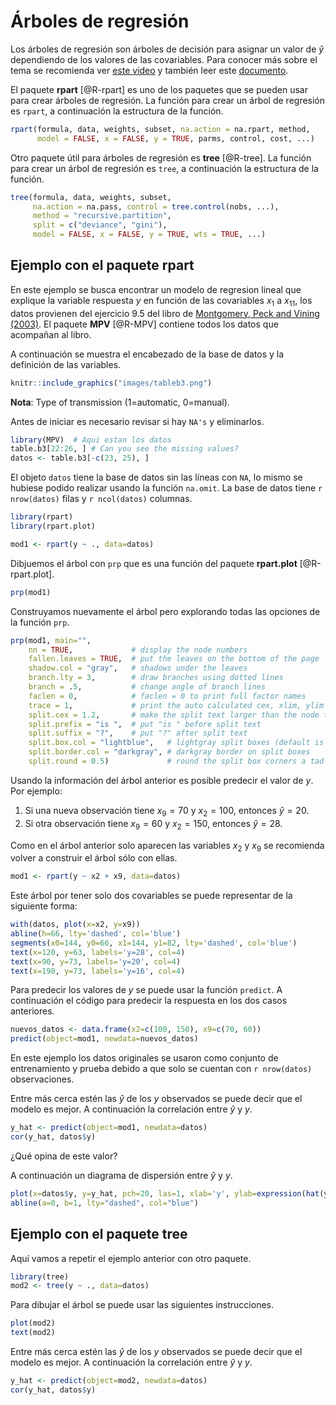 # Árboles de regresión {#arb-de-regre}
Los árboles de regresión son árboles de decisión para asignar un valor de $\hat{y}$ dependiendo de los valores de las covariables. Para conocer más sobre el tema se recomienda ver [este video](https://www.youtube.com/watch?v=7VeUPuFGJHk) y también leer este [documento](https://rafalab.github.io/pages/649/).

El paquete **rpart** [@R-rpart] es uno de los paquetes que se pueden usar para crear árboles de regresión. La función para crear un árbol de regresión es `rpart`, a continuación la estructura de la función.

```r
rpart(formula, data, weights, subset, na.action = na.rpart, method,
      model = FALSE, x = FALSE, y = TRUE, parms, control, cost, ...)
```

Otro paquete útil para árboles de regresión es **tree** [@R-tree]. La función para crear un árbol de regresión es `tree`, a continuación la estructura de la función.

```r
tree(formula, data, weights, subset,
     na.action = na.pass, control = tree.control(nobs, ...),
     method = "recursive.partition",
     split = c("deviance", "gini"),
     model = FALSE, x = FALSE, y = TRUE, wts = TRUE, ...)
```

## Ejemplo con el paquete **rpart** {-}
En este ejemplo se busca encontrar un modelo de regresion lineal que explique la variable respuesta $y$ en función de las covariables $x_1$ a $x_{11}$, los datos provienen del ejercicio 9.5 del libro de [Montgomery, Peck and Vining (2003)](https://www.amazon.com/Introduccion-analisis-regresion-lineal-Spanish/dp/9702403278). El paquete **MPV** [@R-MPV] contiene todos los datos que acompañan al libro.

A continuación se muestra el encabezado de la base de datos y la definición de las variables.

```r
knitr::include_graphics("images/tableb3.png")
```

__Nota__: Type of transmission (1=automatic, 0=manual).

Antes de iniciar es necesario revisar si hay `NA's` y eliminarlos.

```r
library(MPV)  # Aqui estan los datos
table.b3[22:26, ] # Can you see the missing values?
datos <- table.b3[-c(23, 25), ]
```

El objeto `datos` tiene la base de datos sin las líneas con `NA`, lo mismo se hubiese podido realizar usando la función `na.omit`. La base de datos tiene `r nrow(datos)` filas y `r ncol(datos)` columnas.

```r
library(rpart)
library(rpart.plot)
```

```r
mod1 <- rpart(y ~ ., data=datos)
```

Dibjuemos el árbol con `prp` que es una función del paquete **rpart.plot** [@R-rpart.plot].

```r
prp(mod1)
```

Construyamos nuevamente el árbol pero explorando todas las opciones de la función `prp`.

```r
prp(mod1, main="",
    nn = TRUE,             # display the node numbers
    fallen.leaves = TRUE,  # put the leaves on the bottom of the page
    shadow.col = "gray",   # shadows under the leaves
    branch.lty = 3,        # draw branches using dotted lines
    branch = .5,           # change angle of branch lines
    faclen = 0,            # faclen = 0 to print full factor names
    trace = 1,             # print the auto calculated cex, xlim, ylim
    split.cex = 1.2,       # make the split text larger than the node text
    split.prefix = "is ",  # put "is " before split text
    split.suffix = "?",    # put "?" after split text
    split.box.col = "lightblue",   # lightgray split boxes (default is white)
    split.border.col = "darkgray", # darkgray border on split boxes
    split.round = 0.5)             # round the split box corners a tad
```

Usando la información del árbol anterior es posible predecir el valor de $y$. Por ejemplo:

1. Si una nueva observación tiene $x_9=70$ y $x_2=100$, entonces $\hat{y}=20$.
2. Si otra observación tiene $x_9=60$ y $x_2=150$, entonces $\hat{y}=28$.

Como en el árbol anterior solo aparecen las variables $x_2$ y $x_9$ se recomienda volver a construir el árbol sólo con ellas.

```r
mod1 <- rpart(y ~ x2 + x9, data=datos)
```

Este árbol por tener solo dos covariables se puede representar de la siguiente forma:

```r
with(datos, plot(x=x2, y=x9))
abline(h=66, lty='dashed', col='blue')
segments(x0=144, y0=66, x1=144, y1=82, lty='dashed', col='blue')
text(x=120, y=63, labels='y=28', col=4)
text(x=90, y=73, labels='y=20', col=4)
text(x=190, y=73, labels='y=16', col=4)
```


Para predecir los valores de $y$ se puede usar la función `predict`. A continuación el código para predecir la respuesta en los dos casos anteriores.

```r
nuevos_datos <- data.frame(x2=c(100, 150), x9=c(70, 60))
predict(object=mod1, newdata=nuevos_datos)
```

En este ejemplo los datos originales se usaron como conjunto de entrenamiento y prueba debido a que solo se cuentan con `r nrow(datos)` observaciones.

Entre más cerca estén las $\hat{y}$ de los $y$ observados se puede decir que el modelo es mejor. A continuación la correlación entre $\hat{y}$ y $y$.

```r
y_hat <- predict(object=mod1, newdata=datos)
cor(y_hat, datos$y)
```

¿Qué opina de este valor?

A continuación un diagrama de dispersión entre $\hat{y}$ y $y$.

```r
plot(x=datos$y, y=y_hat, pch=20, las=1, xlab='y', ylab=expression(hat(y)))
abline(a=0, b=1, lty="dashed", col="blue")
```

## Ejemplo con el paquete **tree** {-}
Aquí vamos a repetir el ejemplo anterior con otro paquete.

```r
library(tree)
mod2 <- tree(y ~ ., data=datos)
```

Para dibujar el árbol se puede usar las siguientes instrucciones.

```r
plot(mod2)
text(mod2)
```

Entre más cerca estén las $\hat{y}$ de los $y$ observados se puede decir que el modelo es mejor. A continuación la correlación entre $\hat{y}$ y $y$.

```r
y_hat <- predict(object=mod2, newdata=datos)
cor(y_hat, datos$y)
```


